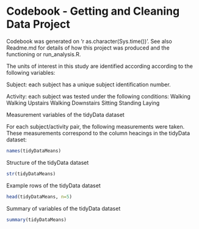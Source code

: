 
Codebook - Getting and Cleaning Data Project
========

Codebook was generated on 'r as.character(Sys.time())'. See also Readme.md for details of how this project was produced and the functioning or run_analysis.R. 

The units of interest in this study are identified according according to the following variables: 

Subject: each subject has a unique subject identification number.

Activity: each subject was tested under the following conditions: 
        Walking
        Walking Upstairs
        Walking Downstairs
        Sitting
        Standing
        Laying


Measurement variables of the tidyData dataset


For each subject/activity pair, the following measurements were taken. These measurements correspond to the column heacings in the tidyData dataset:
```r
names(tidyDataMeans)
```


Structure of the tidyData dataset


```r
str(tidyDataMeans)
```

Example rows of the tidyData dataset


```r
head(tidyDataMeans, n=5)
```

Summary of variables of the tidyData dataset


```r
summary(tidyDataMeans)
```

